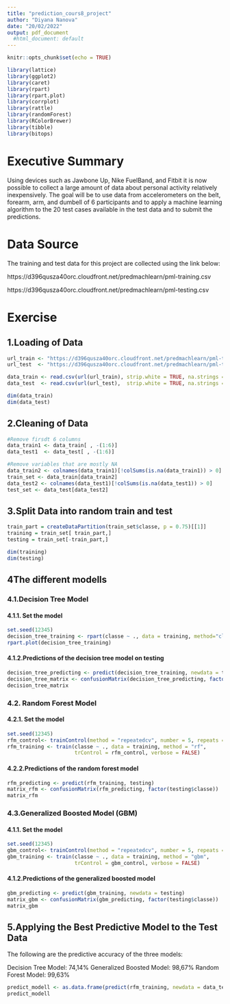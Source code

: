 ```yaml
---
title: "prediction_cours8_project"
author: "Diyana Nanova"
date: "20/02/2022"
output: pdf_document
  #html_document: default
---
```


```r
knitr::opts_chunk$set(echo = TRUE)
```

```r
library(lattice)
library(ggplot2)
library(caret)
library(rpart)
library(rpart.plot)
library(corrplot)
library(rattle)
library(randomForest)
library(RColorBrewer)
library(tibble)
library(bitops)
```


# Executive Summary 
Using devices such as Jawbone Up, Nike FuelBand, and Fitbit it is now possible to collect a large amount of data about personal activity relatively inexpensively.
The goal will be to use data from accelerometers on the belt, forearm, arm, and dumbell of 6 participants and to apply a machine learning algorithm to the 20 test cases available in the test data and to submit the predictions.

# Data Source
The training and test data for this project are collected using the link below:

https://d396qusza40orc.cloudfront.net/predmachlearn/pml-training.csv

https://d396qusza40orc.cloudfront.net/predmachlearn/pml-testing.csv

# Exercise
## 1.Loading of Data
```r
url_train <- "https://d396qusza40orc.cloudfront.net/predmachlearn/pml-training.csv"
url_test  <- "https://d396qusza40orc.cloudfront.net/predmachlearn/pml-testing.csv"

data_train <- read.csv(url(url_train), strip.white = TRUE, na.strings = c("NA",""))
data_test  <- read.csv(url(url_test),  strip.white = TRUE, na.strings = c("NA",""))

dim(data_train)
dim(data_test)
```



## 2.Cleaning of Data
```r
#Remove firsdt 6 columns
data_train1 <- data_train[ , -(1:6)]
data_test1  <- data_test[ , -(1:6)]

#Remove variables that are mostly NA
data_train2 <- colnames(data_train1)[!colSums(is.na(data_train1)) > 0]
train_set <- data_train[data_train2]
data_test2 <- colnames(data_test1)[!colSums(is.na(data_test1)) > 0]
test_set <- data_test[data_test2]
```


## 3.Split Data into random train and test
```r
train_part = createDataPartition(train_set$classe, p = 0.75)[[1]]
training = train_set[ train_part,]
testing = train_set[-train_part,]

dim(training)
dim(testing)
```

## 4The different modells

### 4.1.Decision Tree Model
#### 4.1.1. Set the model
```r
set.seed(12345)
decision_tree_training <- rpart(classe ~ ., data = training, method="class")
rpart.plot(decision_tree_training)
```

#### 4.1.2.Predictions of the decision tree model on testing
```r
decision_tree_predicting <- predict(decision_tree_training, newdata = testing, type="class")
decision_tree_matrix <- confusionMatrix(decision_tree_predicting, factor(testing$classe))
decision_tree_matrix
```

### 4.2. Random Forest Model
#### 4.2.1. Set the model
```r
set.seed(12345)
rfm_control<- trainControl(method = "repeatedcv", number = 5, repeats = 2)
rfm_training <- train(classe ~ ., data = training, method = "rf",
                      trControl = rfm_control, verbose = FALSE)
```

#### 4.2.2.Predictions of the random forest model
```r
rfm_predicting <- predict(rfm_training, testing)
matrix_rfm <- confusionMatrix(rfm_predicting, factor(testing$classe))
matrix_rfm
```

### 4.3.Generalized Boosted Model (GBM)
#### 4.1.1. Set the model
```r
set.seed(12345)
gbm_control<- trainControl(method = "repeatedcv", number = 5, repeats = 2)
gbm_training <- train(classe ~ ., data = training, method = "gbm",
                      trControl = gbm_control, verbose = FALSE)
```

#### 4.1.2.Predictions of the generalized boosted model
```r
gbm_predicting <- predict(gbm_training, newdata = testing)
matrix_gbm <- confusionMatrix(gbm_predicting, factor(testing$classe))
matrix_gbm
```


## 5.Applying the Best Predictive Model to the Test Data

The following are the predictive accuracy of the three models:
  
Decision Tree Model: 74,14%
Generalized Boosted Model:  98,67%
Random Forest Model:  99,63%

```r
predict_modell <- as.data.frame(predict(rfm_training, newdata = data_test))
predict_modell
```


